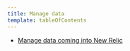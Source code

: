 ```yaml
---
title: Manage data
template: tableOfContents
---
```


* [Manage data coming into New Relic](/docs/telemetry-data-platform/get-data-new-relic/manage-data/manage-data-coming-new-relic)
